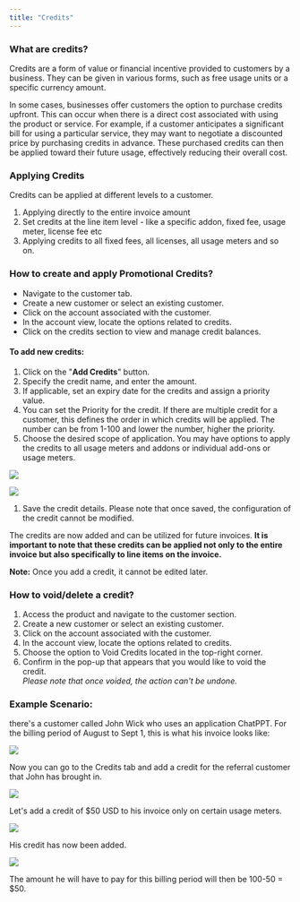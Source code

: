 ```yaml
---
title: "Credits"
---
```


### What are credits?

Credits are a form of value or financial incentive provided to customers by a business. They can be given in various forms, such as free usage units or a specific currency amount. 

In some cases, businesses offer customers the option to purchase credits upfront. This can occur when there is a direct cost associated with using the product or service. For example, if a customer anticipates a significant bill for using a particular service, they may want to negotiate a discounted price by purchasing credits in advance. These purchased credits can then be applied toward their future usage, effectively reducing their overall cost.

### Applying Credits

Credits can be applied at different levels to a customer. 

1. Applying directly to the entire invoice amount
2. Set credits at the line item level - like a specific addon, fixed fee, usage meter, license fee etc
3. Applying credits to all fixed fees, all licenses, all usage meters and so on.

### How to create and apply Promotional Credits?

* Navigate to the customer tab.
* Create a new customer or select an existing customer.
* Click on the account associated with the customer.
* In the account view, locate the options related to credits.
* Click on the credits section to view and manage credit balances.

#### To add new credits:

1. Click on the "**Add Credits**" button.
2. Specify the credit name, and enter the amount.
3. If applicable, set an expiry date for the credits and assign a priority value.
4. You can set the Priority for the credit. If there are multiple credit for a customer, this defines the order in which credits will be applied. The number can be from 1-100 and lower the number, higher the priority.
5. Choose the desired scope of application. You may have options to apply the credits to all usage meters and addons or individual add-ons or usage meters.

![](/docs/images/fcba04a-image.png)

![](/docs/images/927ead8-image.png) 
1. Save the credit details. Please note that once saved, the configuration of the credit cannot be modified.

The credits are now added and can be utilized for future invoices. **It is important to note that these credits can be applied not only to the entire invoice but also specifically to line items on the invoice.**

**Note:** Once you add a credit, it cannot be edited later. 

### How to void/delete a credit?

1. Access the product and navigate to the customer section.
2. Create a new customer or select an existing customer.
3. Click on the account associated with the customer.
4. In the account view, locate the options related to credits.
5. Choose the option to Void Credits located in the top-right corner.
6. Confirm in the pop-up that appears that you would like to void the credit.  
_Please note that once voided, the action can't be undone._

### Example Scenario:

there's a customer called John Wick who uses an application ChatPPT. For the billing period of August to Sept 1, this is what his invoice looks like: 

![](/docs/images/8340df2-image.png) 

Now you can go to the Credits tab and add a credit for the referral customer that John has brought in. 

![](/docs/images/ed48fa9-image.png)

Let's add a credit of $50 USD to his invoice only on certain usage meters. 

![](/docs/images/2eb6b81-image.png) 

His credit has now been added. 

![](/docs/images/b74b944-image.png)

The amount he will have to pay for this billing period will then be 100-50 = $50.